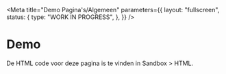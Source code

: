 
<Meta
  title="Demo Pagina's/Algemeen"
  parameters={{
    layout: "fullscreen",
    status: {
      type: "WORK IN PROGRESS",
    },
  }}
/>

# Demo

<Canvas>
  <Story name="Formulier">
    <Formulier />
  </Story>
</Canvas>

<Canvas>
  <Story name="Content">
    <Content />
  </Story>
</Canvas>

De HTML code voor deze pagina is te vinden in Sandbox > HTML.
